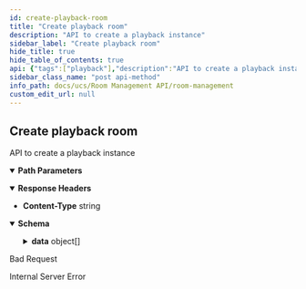 ```yaml
---
id: create-playback-room
title: "Create playback room"
description: "API to create a playback instance"
sidebar_label: "Create playback room"
hide_title: true
hide_table_of_contents: true
api: {"tags":["playback"],"description":"API to create a playback instance","parameters":[{"name":"roomid","in":"path","description":"ID of room to return","required":true,"schema":{"type":"string"},"example":"f81d4fae-7dec-11d0-a765-00a0c91e6bf6"}],"responses":{"200":{"headers":{"Content-Type":{"schema":{"type":"string","example":"application/json"}}},"content":{"application/json":{"schema":{"type":"object","properties":{"data":{"type":"array","items":{"type":"object","properties":{"id":{"type":"string"},"duration_in_seconds":{"type":"string"}}}},"sent_at":{"type":"string"}}},"example":{"data":[{"id":"df91094f-1fdd-4be6-a8c6-e4038ccc87f1","duration_in_seconds":3600000}],"sent_at":"2023-06-15T18:42:11Z"}}}},"400":{"description":"Bad Request"},"500":{"description":"Internal Server Error"}},"method":"post","path":"/v1/playback/rooms/{roomid}","servers":[{"url":"http://app-room-mgmt.dev2.ar2","description":"Default server"}],"info":{"title":"Room Management","version":"1.0.0","description":"API for room management HTTP server"},"postman":{"name":"Create playback room","description":{"content":"API to create a playback instance","type":"text/plain"},"url":{"path":["v1","playback","rooms",":roomid"],"host":["{{baseUrl}}"],"query":[],"variable":[{"disabled":false,"description":{"content":"(Required) ID of room to return","type":"text/plain"},"type":"any","value":"","key":"roomid"}]},"header":[{"key":"Accept","value":"application/json"}],"method":"POST"}}
sidebar_class_name: "post api-method"
info_path: docs/ucs/Room Management API/room-management
custom_edit_url: null
---
```



## Create playback room



API to create a playback instance

<details style={{"marginBottom":"1rem"}} data-collapsed={false} open={true}><summary style={{}}><strong>Path Parameters</strong></summary><div><ul><ParamsItem className={"paramsItem"} param={{"name":"roomid","in":"path","description":"ID of room to return","required":true,"schema":{"type":"string"},"example":"f81d4fae-7dec-11d0-a765-00a0c91e6bf6"}}></ParamsItem></ul></div></details><div><ApiTabs><TabItem label={"200"} value={"200"}><div></div><details style={{"textAlign":"left","marginBottom":"1rem"}} data-collaposed={true} open={false}><summary style={{}}><strong>Response Headers</strong></summary><ul style={{"marginLeft":"1rem"}}><li className={"schemaItem"}><summary style={{}}><strong>Content-Type</strong><span style={{"opacity":"0.6"}}> string</span></summary><div></div></li></ul></details><div><MimeTabs schemaType={"response"}><TabItem label={"application/json"} value={"application/json"}><SchemaTabs><TabItem label={"Schema"} value={"Schema"}><details style={{}} data-collapsed={false} open={true}><summary style={{"textAlign":"left"}}><strong>Schema</strong></summary><div style={{"textAlign":"left","marginLeft":"1rem"}}></div><ul style={{"marginLeft":"1rem"}}><SchemaItem collapsible={true} className={"schemaItem"}><details style={{}}><summary style={{}}><strong>data</strong><span style={{"opacity":"0.6"}}> object[]</span></summary><div style={{"marginLeft":"1rem"}}><SchemaItem collapsible={false} name={"id"} required={false} deprecated={undefined} schemaDescription={undefined} schemaName={"string"} qualifierMessage={undefined} defaultValue={undefined}></SchemaItem><SchemaItem collapsible={false} name={"duration_in_seconds"} required={false} deprecated={undefined} schemaDescription={undefined} schemaName={"string"} qualifierMessage={undefined} defaultValue={undefined}></SchemaItem></div></details></SchemaItem><SchemaItem collapsible={false} name={"sent_at"} required={false} deprecated={undefined} schemaDescription={undefined} schemaName={"string"} qualifierMessage={undefined} defaultValue={undefined}></SchemaItem></ul></details></TabItem><TabItem label={"Example (from schema)"} value={"Example (from schema)"}><ResponseSamples responseExample={"{\n  \"data\": [\n    {\n      \"id\": \"string\",\n      \"duration_in_seconds\": \"string\"\n    }\n  ],\n  \"sent_at\": \"string\"\n}"} language={"json"}></ResponseSamples></TabItem><TabItem label={"Example"} value={"Example"}><ResponseSamples responseExample={"{\n  \"data\": [\n    {\n      \"id\": \"df91094f-1fdd-4be6-a8c6-e4038ccc87f1\",\n      \"duration_in_seconds\": 3600000\n    }\n  ],\n  \"sent_at\": \"2023-06-15T18:42:11Z\"\n}"} language={"json"}></ResponseSamples></TabItem></SchemaTabs></TabItem></MimeTabs></div></TabItem><TabItem label={"400"} value={"400"}><div>

Bad Request

</div><div></div></TabItem><TabItem label={"500"} value={"500"}><div>

Internal Server Error

</div><div></div></TabItem></ApiTabs></div>
      